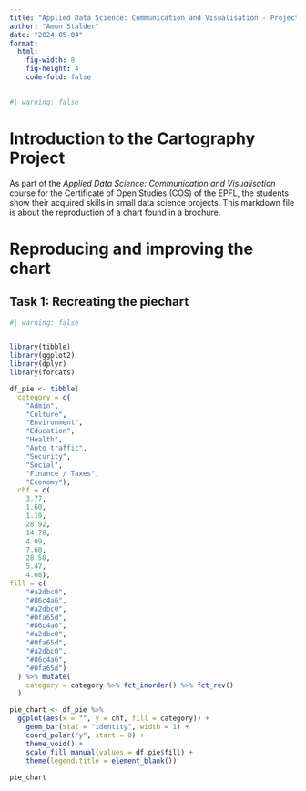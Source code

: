 ```yaml
---
title: "Applied Data Science: Communication and Visualisation - Project 1.4"
author: "Amun Stalder"
date: "2024-05-04"
format: 
  html:
    fig-width: 8
    fig-height: 4
    code-fold: false
---
```

```r
#| warning: false
```

# Introduction to the Cartography Project
As part of the *Applied Data Science: Communication and Visualisation* course for
the Certificate of Open Studies (COS) of the EPFL, the students show their acquired skills
in small data science projects. This markdown file is about the reproduction of
a chart found in a brochure.

# Reproducing and improving the chart
## Task 1: Recreating the piechart

```r
#| warning: false


library(tibble)
library(ggplot2)
library(dplyr)
library(forcats)

df_pie <- tibble(
  category = c(
    "Admin",
    "Culture",
    "Environment",
    "Education",
    "Health",
    "Auto traffic",
    "Security",
    "Social",
    "Finance / Taxes",
    "Economy"),
  chf = c(
    3.77,
    1.60,
    1.19,
    28.92,
    14.78,
    4.09,
    7.60,
    28.50,
    5.47,
    4.08),
fill = c(
    "#a2dbc0",
    "#86c4a6",
    "#a2dbc0",
    "#0fa65d",
    "#86c4a6",
    "#a2dbc0",
    "#0fa65d",
    "#a2dbc0",
    "#86c4a6",
    "#0fa65d")
  ) %>% mutate(
    category = category %>% fct_inorder() %>% fct_rev()
  )

pie_chart <- df_pie %>% 
  ggplot(aes(x = "", y = chf, fill = category)) +
    geom_bar(stat = "identity", width = 1) +
    coord_polar("y", start = 0) +
    theme_void() +
    scale_fill_manual(values = df_pie$fill) +
    theme(legend.title = element_blank()) 
  
pie_chart

```